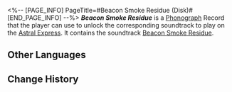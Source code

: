 <%-- [PAGE_INFO]
PageTitle=#Beacon Smoke Residue (Disk)#
[END_PAGE_INFO] --%>
{{Item Infobox
|title       = ''Beacon Smoke Residue''
|id          = 210378
|image       = Item Beacon Smoke Residue (Disk).png{{subst:void|<!--$UPLOAD:<<SpriteOutput/ItemFigures/210001.png>-<Item Beacon Smoke Residue (Disk).png>-<Item Icons>>-->}}
|type        = Disk
|invCategory = Valuables
|rarity      = 3
|effect      = 
|description = A record that can be played on the Express' phonograph. It might be a chance acquisition or a gift from someone else. All sorts of memories surge up when the music plays &mdash; the smiles, encounters, touches, and the excitement of battle. Maybe that is why people still collect records even as society rapidly advances.<br />The current record contains the track "Beacon Smoke Residue."
}}
{{Description|''Every conflict will one day end, yet that may merely mark the beginning of another conflict.''}}
'''''Beacon Smoke Residue''''' is a [[Phonograph]] Record that the player can use to unlock the corresponding soundtrack to play on the [[Astral Express]]. It contains the soundtrack [[Beacon Smoke Residue]].

==Other Languages==
{{Other Languages
|en   = ''Beacon Smoke Residue''
|zhs  = 《烽烟余味》
|zht  = 〈烽煙餘味〉
|ja   = 『狼煙の余韻』
|ko   = ≪전란의 여운≫
|es   = Humo de almenara
|fr   = ''Beacon Smoke Residue''
|ru   = Beacon Smoke Residue
|th   = "Beacon Smoke Residue"
|vi   = "Dư Âm Khói Lửa"
|de   = „Rauch des Leuchtfeuers“
|id   = "Beacon Smoke Residue"
|pt   = "Beacon Smoke Residue"
}}

==Change History==
{{Change History|3.0}}